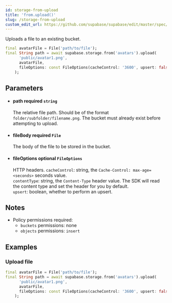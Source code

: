 ```yaml
---
id: storage-from-upload
title: 'from.upload()'
slug: /storage-from-upload
custom_edit_url: https://github.com/supabase/supabase/edit/master/spec/supabase_dart_v1_legacy.yml
---
```



Uploads a file to an existing bucket.

```dart
final avatarFile = File('path/to/file');
final String path = await supabase.storage.from('avatars').upload(
      'public/avatar1.png',
      avatarFile,
      fileOptions: const FileOptions(cacheControl: '3600', upsert: false),
    );
```

## Parameters

<ul className="method-list-group">
  
<li className="method-list-item">
  <h4 className="method-list-item-label">
    <span className="method-list-item-label-name">
      path
    </span>
    <span className="method-list-item-label-badge required">
      required
    </span>
    <span className="method-list-item-validation">
      <code>string</code>
    </span>
  </h4>
  <div class="method-list-item-description">

The relative file path. Should be of the format `folder/subfolder/filename.png`. The bucket must already exist before attempting to upload.

  </div>
  
</li>

<li className="method-list-item">
  <h4 className="method-list-item-label">
    <span className="method-list-item-label-name">
      fileBody
    </span>
    <span className="method-list-item-label-badge required">
      required
    </span>
    <span className="method-list-item-validation">
      <code>File</code>
    </span>
  </h4>
  <div class="method-list-item-description">

The body of the file to be stored in the bucket.

  </div>
  
</li>

<li className="method-list-item">
  <h4 className="method-list-item-label">
    <span className="method-list-item-label-name">
      fileOptions
    </span>
    <span className="method-list-item-label-badge false">
      optional
    </span>
    <span className="method-list-item-validation">
      <code>FileOptions</code>
    </span>
  </h4>
  <div class="method-list-item-description">

HTTP headers.
`cacheControl`: string, the `Cache-Control: max-age=<seconds>` seconds value. <br />
`contentType`: string, the `Content-Type` header value. The SDK will read the content type and set the header for you by default.<br />
`upsert`: boolean, whether to perform an upsert.

  </div>
  
</li>

</ul>

## Notes

- Policy permissions required:
  - `buckets` permissions: none
  - `objects` permissions: `insert`

## Examples

### Upload file

```dart
final avatarFile = File('path/to/file');
final String path = await supabase.storage.from('avatars').upload(
      'public/avatar1.png',
      avatarFile,
      fileOptions: const FileOptions(cacheControl: '3600', upsert: false),
    );
```
